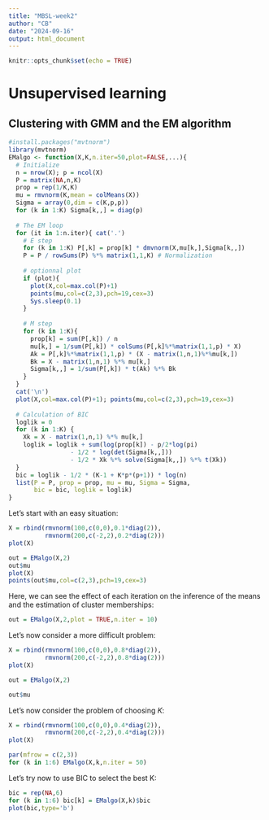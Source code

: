 ```yaml
---
title: "MBSL-week2"
author: "CB"
date: "2024-09-16"
output: html_document
---
```


```r
knitr::opts_chunk$set(echo = TRUE)
```

# Unsupervised learning

## Clustering with GMM and the EM algorithm

```r
#install.packages("mvtnorm")
library(mvtnorm)
EMalgo <- function(X,K,n.iter=50,plot=FALSE,...){
  # Initialize
  n = nrow(X); p = ncol(X)
  P = matrix(NA,n,K)
  prop = rep(1/K,K)
  mu = rmvnorm(K,mean = colMeans(X))
  Sigma = array(0,dim = c(K,p,p))
  for (k in 1:K) Sigma[k,,] = diag(p)
  
  # The EM loop
  for (it in 1:n.iter){ cat('.')
    # E step
    for (k in 1:K) P[,k] = prop[k] * dmvnorm(X,mu[k,],Sigma[k,,])
    P = P / rowSums(P) %*% matrix(1,1,K) # Normalization
    
    # optionnal plot
    if (plot){
      plot(X,col=max.col(P)+1)
      points(mu,col=c(2,3),pch=19,cex=3)
      Sys.sleep(0.1)
    }
    
    # M step
    for (k in 1:K){
      prop[k] = sum(P[,k]) / n
      mu[k,] = 1/sum(P[,k]) * colSums(P[,k]%*%matrix(1,1,p) * X)
      Ak = P[,k]%*%matrix(1,1,p) * (X - matrix(1,n,1)%*%mu[k,])
      Bk = X - matrix(1,n,1) %*% mu[k,]
      Sigma[k,,] = 1/sum(P[,k]) * t(Ak) %*% Bk
    }
  } 
  cat('\n')
  plot(X,col=max.col(P)+1); points(mu,col=c(2,3),pch=19,cex=3)
  
  # Calculation of BIC
  loglik = 0
  for (k in 1:K) {
    Xk = X - matrix(1,n,1) %*% mu[k,]
    loglik = loglik + sum(log(prop[k]) - p/2*log(pi) 
                 - 1/2 * log(det(Sigma[k,,]))
                 - 1/2 * Xk %*% solve(Sigma[k,,]) %*% t(Xk))
  }
  bic = loglik - 1/2 * (K-1 + K*p*(p+1)) * log(n)
  list(P = P, prop = prop, mu = mu, Sigma = Sigma, 
       bic = bic, loglik = loglik)
}
```

Let's start with an easy situation:

```r
X = rbind(rmvnorm(100,c(0,0),0.1*diag(2)),
          rmvnorm(200,c(-2,2),0.2*diag(2)))
plot(X)
```

```r
out = EMalgo(X,2)
out$mu
plot(X)
points(out$mu,col=c(2,3),pch=19,cex=3)
```

Here, we can see the effect of each iteration on the inference of the means and the estimation of cluster memberships:

```r
out = EMalgo(X,2,plot = TRUE,n.iter = 10)
```

Let's now consider a more difficult problem:

```r
X = rbind(rmvnorm(100,c(0,0),0.8*diag(2)),
          rmvnorm(200,c(-2,2),0.8*diag(2)))
plot(X)
```

```r
out = EMalgo(X,2)
```

```r
out$mu
```

Let's now consider the problem of choosing $K$:

```r
X = rbind(rmvnorm(100,c(0,0),0.4*diag(2)),
          rmvnorm(200,c(-2,2),0.4*diag(2)))
plot(X)
```


```r
par(mfrow = c(2,3))
for (k in 1:6) EMalgo(X,k,n.iter = 50)
```

Let's try now to use BIC to select the best K:

```r
bic = rep(NA,6)
for (k in 1:6) bic[k] = EMalgo(X,k)$bic
plot(bic,type='b')
```












